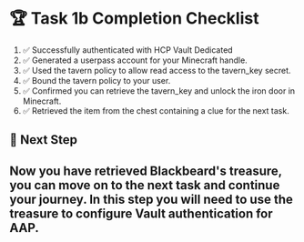 # 🏆 Task 1b Completion Checklist
1. ✅ Successfully authenticated with HCP Vault Dedicated
2. ✅ Generated a userpass account for your Minecraft handle.
3. ✅ Used the tavern policy to allow read access to the tavern_key secret.
4. ✅ Bound the tavern policy to your user.
5. ✅ Confirmed you can retrieve the tavern_key and unlock the iron door in Minecraft.
6. ✅ Retrieved the item from the chest containing a clue for the next task.

## 📌 Next Step
## Now you have retrieved Blackbeard's treasure, you can move on to the next task and continue your journey. In this step you will need to use the treasure to configure Vault authentication for AAP.